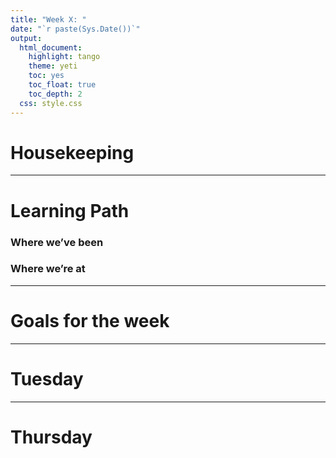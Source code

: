 ```yaml
---
title: "Week X: "
date: "`r paste(Sys.Date())`"
output:   
  html_document: 
    highlight: tango
    theme: yeti
    toc: yes
    toc_float: true
    toc_depth: 2
  css: style.css
---
```



# Housekeeping 

----

# Learning Path

### Where we've been


### Where we're at


----

# Goals for the week


----

# Tuesday


----

# Thursday

